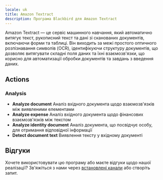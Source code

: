 ```yaml
---
locale: uk
title: Amazon Textract
description: Програма Blackbird для Amazon Textract
---
```


<LinkCard title="Переглянути на Github" target="_blank" href="https://github.com/bb-io/AmazonTextract" icon="github" />

Amazon Textract — це сервіс машинного навчання, який автоматично витягує текст, рукописний текст та дані зі сканованих документів, включаючи форми та таблиці. Він виходить за межі простого оптичного розпізнавання символів (OCR), ідентифікуючи структуру документів, що дозволяє витягувати складні поля даних та їхні взаємозв'язки, що корисно для автоматизації обробки документів та завдань з введення даних.

## Actions

### Analysis
- **Analyze document** Аналіз вхідного документа щодо взаємозв'язків між виявленими елементами
- **Analyze expense** Аналіз вхідного документа щодо фінансових взаємозв'язків між текстом
- **Analyze identity document** Аналіз документа, що посвідчує особу, для отримання відповідної інформації
- **Detect document text** Виявлення тексту у вхідному документі

## Відгуки

Хочете використовувати цю програму або маєте відгуки щодо нашої реалізації? Зв'яжіться з нами через [встановлені канали](https://www.blackbird.io/) або створіть запит.